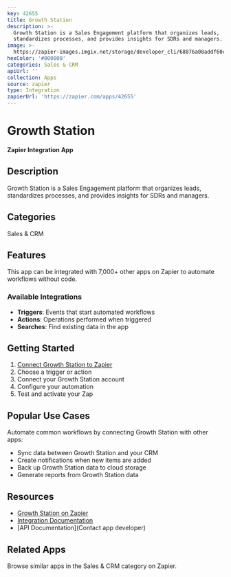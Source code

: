 ```yaml
---
key: 42655
title: Growth Station
description: >-
  Growth Station is a Sales Engagement platform that organizes leads,
  standardizes processes, and provides insights for SDRs and managers.
image: >-
  https://zapier-images.imgix.net/storage/developer_cli/68876a08addf60cdddd9be79deb94aa9.png?auto=format%2Ccompress&ixlib=python-3.0.0&q=50
hexColor: '#000000'
categories: Sales & CRM
apiUrl: ''
collection: Apps
source: zapier
type: Integration
zapierUrl: 'https://zapier.com/apps/42655'
---
```

# Growth Station

**Zapier Integration App**

## Description

Growth Station is a Sales Engagement platform that organizes leads, standardizes processes, and provides insights for SDRs and managers.

## Categories

Sales & CRM

## Features

This app can be integrated with 7,000+ other apps on Zapier to automate workflows without code.

### Available Integrations

- **Triggers**: Events that start automated workflows
- **Actions**: Operations performed when triggered
- **Searches**: Find existing data in the app

## Getting Started

1. [Connect Growth Station to Zapier](https://zapier.com/apps/42655)
2. Choose a trigger or action
3. Connect your Growth Station account
4. Configure your automation
5. Test and activate your Zap

## Popular Use Cases

Automate common workflows by connecting Growth Station with other apps:

- Sync data between Growth Station and your CRM
- Create notifications when new items are added
- Back up Growth Station data to cloud storage
- Generate reports from Growth Station data

## Resources

- [Growth Station on Zapier](https://zapier.com/apps/42655)
- [Integration Documentation](https://zapier.com/apps/42655/integrations)
- [API Documentation](Contact app developer)

## Related Apps

Browse similar apps in the Sales & CRM category on Zapier.
